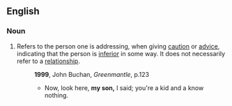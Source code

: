 ==English==

===Noun===
{{en-noun}}

# Refers to the person one is addressing, when giving [[caution]] or [[advice]], indicating that the person is [[inferior]] in some way. It does not necessarily refer to a [[relationship]].
#: '''1999''', John Buchan, ''Greenmantle'', p.123
#:* Now, look here, '''my son,''' I said; you're a kid and a know nothing.
